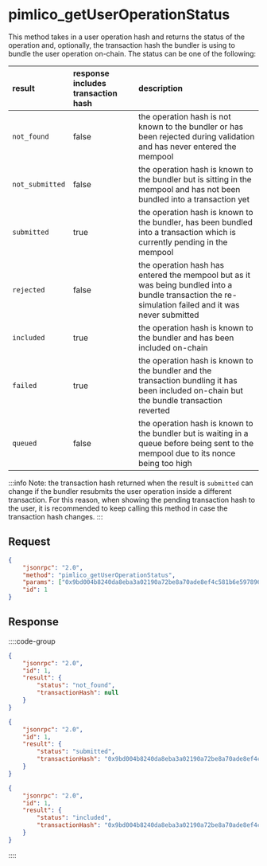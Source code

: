 # pimlico_getUserOperationStatus

This method takes in a user operation hash and returns the status of the operation and, optionally, the transaction hash the bundler is using to bundle the user operation on-chain. The status can be one of the following:


| result   | response includes transaction hash | description |
| :------- | :------------------------ | :---------- |
| `not_found` |  false |  the operation hash is not known to the bundler or has been rejected during validation and has never entered the mempool |
| `not_submitted` |  false |  the operation hash is known to the bundler but is sitting in the mempool and has not been bundled into a transaction yet |
| `submitted`   | true |  the operation hash is known to the bundler, has been bundled into a transaction which is currently pending in the mempool |
| `rejected`    | false |  the operation hash has entered the mempool but as it was being bundled into a bundle transaction the re-simulation failed and it was never submitted |
| `included`    | true |  the operation hash is known to the bundler and has been included on-chain |
| `failed`    | true |  the operation hash is known to the bundler and the transaction bundling it has been included on-chain but the bundle transaction reverted |
| `queued`    | false |  the operation hash is known to the bundler but is waiting in a queue before being sent to the mempool due to its nonce being too high |

:::info
Note: the transaction hash returned when the result is `submitted` can change if the bundler resubmits the user operation inside a different transaction. For this reason, when showing the pending transaction hash to the user, it is recommended to keep calling this method in case the transaction hash changes.
:::

## Request

```json
{
    "jsonrpc": "2.0",
    "method": "pimlico_getUserOperationStatus",
    "params": ["0x9bd004b8240da8eba3a02190a72be8a70ade8ef4c581b6e59789643c5e642ac3"],
    "id": 1
}
```

## Response

::::code-group

```json [not_found]
{
    "jsonrpc": "2.0",
    "id": 1,
    "result": {
        "status": "not_found",
        "transactionHash": null
    }
}
```

```json [submitted]
{
    "jsonrpc": "2.0",
    "id": 1,
    "result": {
        "status": "submitted",
        "transactionHash": "0x9bd004b8240da8eba3a02190a72be8a70ade8ef4c581b6e59789643c5e642ac3"
    }
}
```

```json [included]
{
    "jsonrpc": "2.0",
    "id": 1,
    "result": {
        "status": "included",
        "transactionHash": "0x9bd004b8240da8eba3a02190a72be8a70ade8ef4c581b6e59789643c5e642ac3"
    }
}
```

::::